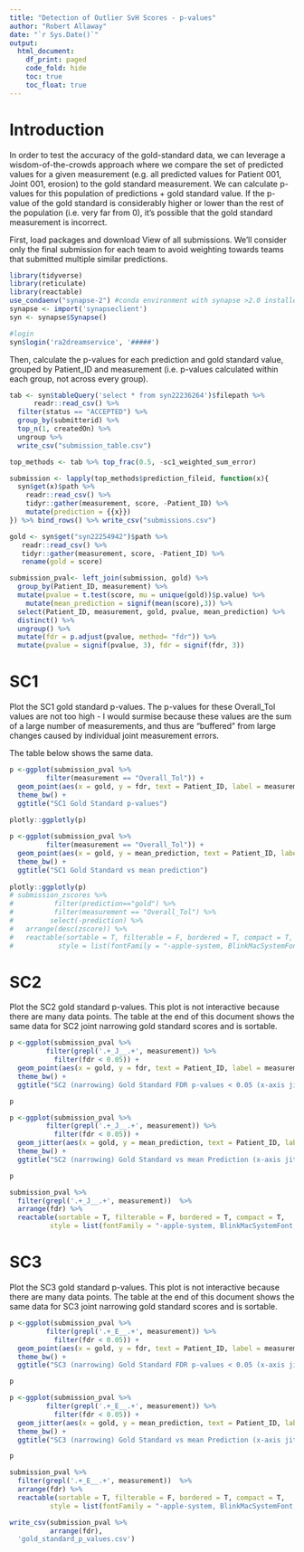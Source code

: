 ```yaml
---
title: "Detection of Outlier SvH Scores - p-values"
author: "Robert Allaway"
date: "`r Sys.Date()`"
output:
  html_document:
    df_print: paged
    code_fold: hide
    toc: true
    toc_float: true
---
```


# Introduction 

In order to test the accuracy of the gold-standard data, we can leverage a wisdom-of-the-crowds approach where we compare the set of predicted values for a given measurement (e.g. all predicted values for Patient 001, Joint 001, erosion) to the gold standard measurement. We can calculate p-values for this population of predictions + gold standard value. If the p-value of the gold standard is considerably higher or lower than the rest of the population (i.e. very far from 0), it's possible that the gold standard measurement is incorrect. 

First, load packages and download View of all submissions. We'll consider only the final submission for each team to avoid weighting towards teams that submitted multiple similar predictions. 

```r
library(tidyverse)
library(reticulate)
library(reactable)
use_condaenv("synapse-2") #conda environment with synapse >2.0 installed
synapse <- import('synapseclient')
syn <- synapse$Synapse()


```

```r
#login
syn$login('ra2dreamservice', '#####')

```

Then, calculate the p-values for each prediction and gold standard value, grouped by Patient_ID and measurement (i.e. p-values calculated within each group, not across every group).

```r

tab <- syn$tableQuery('select * from syn22236264')$filepath %>% 
      readr::read_csv() %>% 
  filter(status == "ACCEPTED") %>% 
  group_by(submitterid) %>% 
  top_n(1, createdOn) %>% 
  ungroup %>% 
  write_csv("submission_table.csv")

top_methods <- tab %>% top_frac(0.5, -sc1_weighted_sum_error)

submission <- lapply(top_methods$prediction_fileid, function(x){
  syn$get(x)$path %>% 
    readr::read_csv() %>% 
    tidyr::gather(measurement, score, -Patient_ID) %>% 
    mutate(prediction = {{x}})
}) %>% bind_rows() %>% write_csv("submissions.csv")

gold <- syn$get("syn22254942")$path %>% 
   readr::read_csv() %>% 
   tidyr::gather(measurement, score, -Patient_ID) %>% 
   rename(gold = score)

submission_pval<- left_join(submission, gold) %>% 
  group_by(Patient_ID, measurement) %>% 
  mutate(pvalue = t.test(score, mu = unique(gold))$p.value) %>% 
    mutate(mean_prediction = signif(mean(score),3)) %>% 
  select(Patient_ID, measurement, gold, pvalue, mean_prediction) %>% 
  distinct() %>% 
  ungroup() %>% 
  mutate(fdr = p.adjust(pvalue, method= "fdr")) %>% 
  mutate(pvalue = signif(pvalue, 3), fdr = signif(fdr, 3))

```

# SC1 

Plot the SC1 gold standard p-values. The p-values for these Overall_Tol values are not too high - I would surmise because these values are the sum of a large number of measurements, and thus are "buffered" from large changes caused by individual joint measurement errors. 

The table below shows the same data. 

```r

p <-ggplot(submission_pval %>% 
         filter(measurement == "Overall_Tol")) +
  geom_point(aes(x = gold, y = fdr, text = Patient_ID, label = measurement)) +
  theme_bw() +
  ggtitle("SC1 Gold Standard p-values")
  
plotly::ggplotly(p)

p <-ggplot(submission_pval %>% 
         filter(measurement == "Overall_Tol")) +
  geom_point(aes(x = gold, y = mean_prediction, text = Patient_ID, label = measurement)) +
  theme_bw() +
  ggtitle("SC1 Gold Standard vs mean prediction")
  
plotly::ggplotly(p)
# submission_zscores %>% 
#          filter(prediction=="gold") %>% 
#          filter(measurement == "Overall_Tol") %>%
#         select(-prediction) %>% 
#   arrange(desc(zscore)) %>% 
#   reactable(sortable = T, filterable = F, bordered = T, compact = T,
#           style = list(fontFamily = "-apple-system, BlinkMacSystemFont, Segoe UI, Helvetica, Arial, sans-serif"))

```

# SC2

Plot the SC2 gold standard p-values. This plot is not interactive because there are many data points. 
The table at the end of this document shows the same data for SC2 joint narrowing gold standard scores and is sortable.

```r

p <-ggplot(submission_pval %>% 
         filter(grepl('.+_J__.+', measurement)) %>% 
           filter(fdr < 0.05)) +
  geom_point(aes(x = gold, y = fdr, text = Patient_ID, label = measurement)) +
  theme_bw() +
  ggtitle("SC2 (narrowing) Gold Standard FDR p-values < 0.05 (x-axis jittered)")

p

p <-ggplot(submission_pval %>% 
         filter(grepl('.+_J__.+', measurement)) %>% 
           filter(fdr < 0.05)) +
  geom_jitter(aes(x = gold, y = mean_prediction, text = Patient_ID, label = measurement), width = 0.25) +
  theme_bw() +
  ggtitle("SC2 (narrowing) Gold Standard vs mean Prediction (x-axis jittered)")

p

submission_pval %>% 
  filter(grepl('.+_J__.+', measurement))  %>%
  arrange(fdr) %>% 
  reactable(sortable = T, filterable = F, bordered = T, compact = T,
          style = list(fontFamily = "-apple-system, BlinkMacSystemFont, Segoe UI, Helvetica, Arial, sans-serif"))
```


# SC3

Plot the SC3 gold standard p-values. This plot is not interactive because there are many data points. 
The table at the end of this document shows the same data for SC3 joint narrowing gold standard scores and is sortable.

```r

p <-ggplot(submission_pval %>% 
         filter(grepl('.+_E__.+', measurement)) %>% 
           filter(fdr < 0.05)) +
  geom_point(aes(x = gold, y = fdr, text = Patient_ID, label = measurement)) +
  theme_bw() +
  ggtitle("SC3 (narrowing) Gold Standard FDR p-values < 0.05 (x-axis jittered)")

p

p <-ggplot(submission_pval %>% 
         filter(grepl('.+_E__.+', measurement)) %>% 
           filter(fdr < 0.05)) +
  geom_jitter(aes(x = gold, y = mean_prediction, text = Patient_ID, label = measurement), width = 0.25) +
  theme_bw() +
  ggtitle("SC3 (narrowing) Gold Standard vs mean Prediction (x-axis jittered)")

p

submission_pval %>% 
  filter(grepl('.+_E__.+', measurement))  %>%
  arrange(fdr) %>% 
  reactable(sortable = T, filterable = F, bordered = T, compact = T,
          style = list(fontFamily = "-apple-system, BlinkMacSystemFont, Segoe UI, Helvetica, Arial, sans-serif"))
```


```r
write_csv(submission_pval %>%  
          arrange(fdr),
  'gold_standard_p_values.csv')
```
